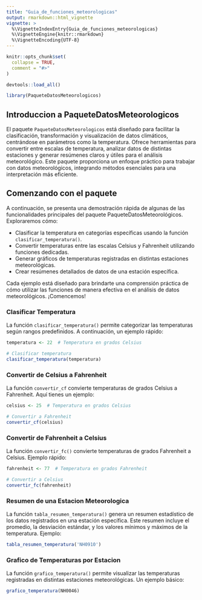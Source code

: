 ```yaml
---
title: "Guia_de_funciones_meteorologicas"
output: rmarkdown::html_vignette
vignette: >
  %\VignetteIndexEntry{Guia_de_funciones_meteorologicas}
  %\VignetteEngine{knitr::rmarkdown}
  %\VignetteEncoding{UTF-8}
---
```


```r
knitr::opts_chunk$set(
  collapse = TRUE,
  comment = "#>"
)
```

```r
devtools::load_all()
```


```r
library(PaqueteDatosMeteorologicos)
```

## Introduccion a PaqueteDatosMeteorologicos

El paquete `PaqueteDatosMeteorologicos` está diseñado para facilitar la clasificación, transformación y visualización de datos climáticos, centrándose en parámetros como la temperatura. Ofrece herramientas para convertir entre escalas de temperatura, analizar datos de distintas estaciones y generar resúmenes claros y útiles para el análisis meteorológico. Este paquete proporciona un enfoque práctico para trabajar con datos meteorológicos, integrando métodos esenciales para una interpretación más eficiente.

## Comenzando con el paquete

A continuación, se presenta una demostración rápida de algunas de las funcionalidades principales del paquete PaqueteDatosMeteorológicos. Exploraremos cómo:

- Clasificar la temperatura en categorías específicas usando la función `clasificar_temperatura()`.
- Convertir temperaturas entre las escalas Celsius y Fahrenheit utilizando funciones dedicadas.
- Generar gráficos de temperaturas registradas en distintas estaciones meteorológicas.
- Crear resúmenes detallados de datos de una estación específica.

Cada ejemplo está diseñado para brindarte una comprensión práctica de cómo utilizar las funciones de manera efectiva en el análisis de datos meteorológicos. ¡Comencemos!

### Clasificar Temperatura

La función `clasificar_temperatura()` permite categorizar las temperaturas según rangos predefinidos. A continuación, un ejemplo rápido:

```r
temperatura <- 22  # Temperatura en grados Celsius

# Clasificar temperatura
clasificar_temperatura(temperatura)
```

### Convertir de Celsius a Fahrenheit

La función `convertir_cf` convierte temperaturas de grados Celsius a Fahrenheit. Aquí tienes un ejemplo:

```r
celsius <- 25  # Temperatura en grados Celsius

# Convertir a Fahrenheit
convertir_cf(celsius)
```

### Convertir de Fahrenheit a Celsius

La función `convertir_fc()` convierte temperaturas de grados Fahrenheit a Celsius. Ejemplo rápido:

```r
fahrenheit <- 77  # Temperatura en grados Fahrenheit

# Convertir a Celsius
convertir_fc(fahrenheit)
```

### Resumen de una Estacion Meteorologica

La función `tabla_resumen_temperatura()` genera un resumen estadístico de los datos registrados en una estación específica. Este resumen incluye el promedio, la desviación estándar, y los valores mínimos y máximos de la temperatura. Ejemplo:

```r
tabla_resumen_temperatura('NH0910')
```

### Grafico de Temperaturas por Estacion

La función `grafico_temperatura()` permite visualizar las temperaturas registradas en distintas estaciones meteorológicas. Un ejemplo básico:

```r
grafico_temperatura(NH0046)
```


